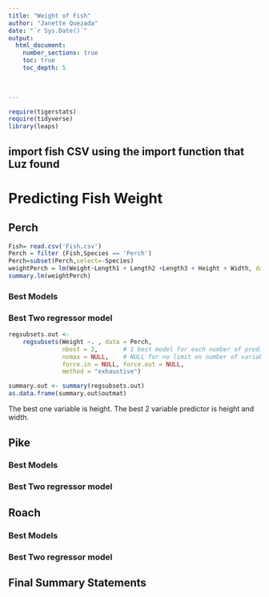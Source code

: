 ```yaml
---
title: "Weight of Fish"
author: "Janette Quezada"
date: "`r Sys.Date()`"  
output: 
  html_document:
    number_sections: true
    toc: true
    toc_depth: 5

 
    
---
```



```r
require(tigerstats)
require(tidyverse)
library(leaps)
```


## import fish CSV using the import function that Luz found


# Predicting Fish Weight



## Perch

```r
Fish= read.csv('Fish.csv')
Perch = filter (Fish,Species == 'Perch')
Perch=subset(Perch,select=-Species)
weightPerch = lm(Weight~Length1 + Length2 +Length3 + Height + Width, data = Perch)  
summary.lm(weightPerch)
``` 



### Best Models

### Best Two regressor model



```r
regsubsets.out <-
    regsubsets(Weight ~. , data = Perch,
               nbest = 2,       # 1 best model for each number of predictors
               nvmax = NULL,    # NULL for no limit on number of variables
               force.in = NULL, force.out = NULL,
               method = "exhaustive")

summary.out <- summary(regsubsets.out)
as.data.frame(summary.out$outmat)
```                                                                                                                                                                                                                            




The best one variable is height. The best 2 variable predictor is height and width. 






 
## Pike

### Best Models

### Best Two regressor model

## Roach

### Best Models

### Best Two regressor model

## Final Summary Statements